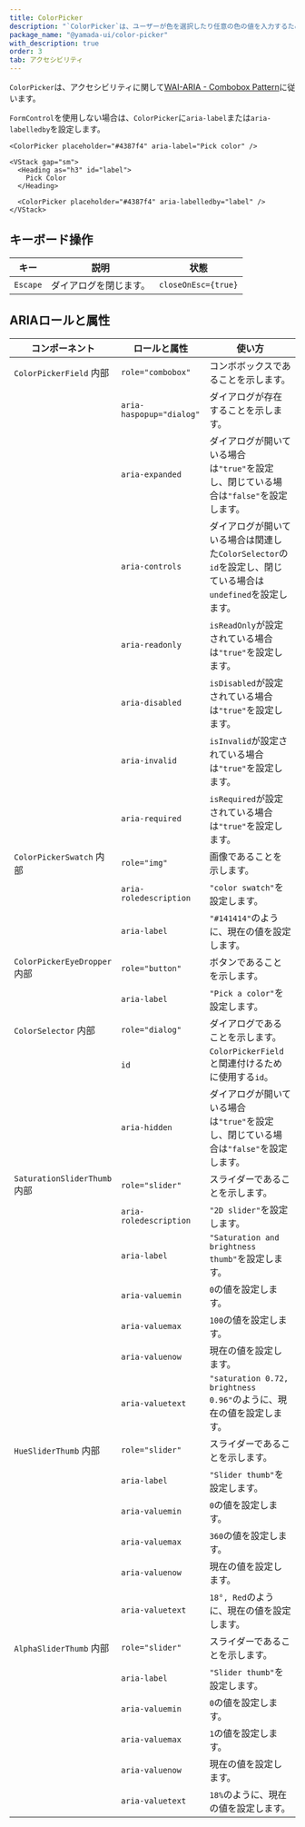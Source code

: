 ```yaml
---
title: ColorPicker
description: "`ColorPicker`は、ユーザーが色を選択したり任意の色の値を入力するために使用されるコンポーネントです。"
package_name: "@yamada-ui/color-picker"
with_description: true
order: 3
tab: アクセシビリティ
---
```


`ColorPicker`は、アクセシビリティに関して[WAI-ARIA - Combobox Pattern](https://www.w3.org/WAI/ARIA/apg/patterns/combobox/)に従います。

`FormControl`を使用しない場合は、`ColorPicker`に`aria-label`または`aria-labelledby`を設定します。

```tsx live=false
<ColorPicker placeholder="#4387f4" aria-label="Pick color" />
```

```tsx live=false
<VStack gap="sm">
  <Heading as="h3" id="label">
    Pick Color
  </Heading>

  <ColorPicker placeholder="#4387f4" aria-labelledby="label" />
</VStack>
```

## キーボード操作

| キー     | 説明                   | 状態                |
| -------- | ---------------------- | ------------------- |
| `Escape` | ダイアログを閉じます。 | `closeOnEsc={true}` |

## ARIAロールと属性

| コンポーネント                          | ロールと属性             | 使い方                                                                                                       |
| --------------------------------------- | ------------------------ | ------------------------------------------------------------------------------------------------------------ |
| `ColorPickerField` <Tag>内部</Tag>      | `role="combobox"`        | コンボボックスであることを示します。                                                                         |
|                                         | `aria-haspopup="dialog"` | ダイアログが存在することを示します。                                                                         |
|                                         | `aria-expanded`          | ダイアログが開いている場合は`"true"`を設定し、閉じている場合は`"false"`を設定します。                        |
|                                         | `aria-controls`          | ダイアログが開いている場合は関連した`ColorSelector`の`id`を設定し、閉じている場合は`undefined`を設定します。 |
|                                         | `aria-readonly`          | `isReadOnly`が設定されている場合は`"true"`を設定します。                                                     |
|                                         | `aria-disabled`          | `isDisabled`が設定されている場合は`"true"`を設定します。                                                     |
|                                         | `aria-invalid`           | `isInvalid`が設定されている場合は`"true"`を設定します。                                                      |
|                                         | `aria-required`          | `isRequired`が設定されている場合は`"true"`を設定します。                                                     |
| `ColorPickerSwatch` <Tag>内部</Tag>     | `role="img"`             | 画像であることを示します。                                                                                   |
|                                         | `aria-roledescription`   | `"color swatch"`を設定します。                                                                               |
|                                         | `aria-label`             | `"#141414"`のように、現在の値を設定します。                                                                  |
| `ColorPickerEyeDropper` <Tag>内部</Tag> | `role="button"`          | ボタンであることを示します。                                                                                 |
|                                         | `aria-label`             | `"Pick a color"`を設定します。                                                                               |
| `ColorSelector` <Tag>内部</Tag>         | `role="dialog"`          | ダイアログであることを示します。                                                                             |
|                                         | `id`                     | `ColorPickerField`と関連付けるために使用する`id`。                                                           |
|                                         | `aria-hidden`            | ダイアログが開いている場合は`"true"`を設定し、閉じている場合は`"false"`を設定します。                        |
| `SaturationSliderThumb` <Tag>内部</Tag> | `role="slider"`          | スライダーであることを示します。                                                                             |
|                                         | `aria-roledescription`   | `"2D slider"`を設定します。                                                                                  |
|                                         | `aria-label`             | `"Saturation and brightness thumb"`を設定します。                                                            |
|                                         | `aria-valuemin`          | `0`の値を設定します。                                                                                        |
|                                         | `aria-valuemax`          | `100`の値を設定します。                                                                                      |
|                                         | `aria-valuenow`          | 現在の値を設定します。                                                                                       |
|                                         | `aria-valuetext`         | `"saturation 0.72, brightness 0.96"`のように、現在の値を設定します。                                         |
| `HueSliderThumb` <Tag>内部</Tag>        | `role="slider"`          | スライダーであることを示します。                                                                             |
|                                         | `aria-label`             | `"Slider thumb"`を設定します。                                                                               |
|                                         | `aria-valuemin`          | `0`の値を設定します。                                                                                        |
|                                         | `aria-valuemax`          | `360`の値を設定します。                                                                                      |
|                                         | `aria-valuenow`          | 現在の値を設定します。                                                                                       |
|                                         | `aria-valuetext`         | `18°, Red`のように、現在の値を設定します。                                                                   |
| `AlphaSliderThumb` <Tag>内部</Tag>      | `role="slider"`          | スライダーであることを示します。                                                                             |
|                                         | `aria-label`             | `"Slider thumb"`を設定します。                                                                               |
|                                         | `aria-valuemin`          | `0`の値を設定します。                                                                                        |
|                                         | `aria-valuemax`          | `1`の値を設定します。                                                                                        |
|                                         | `aria-valuenow`          | 現在の値を設定します。                                                                                       |
|                                         | `aria-valuetext`         | `18%`のように、現在の値を設定します。                                                                        |
